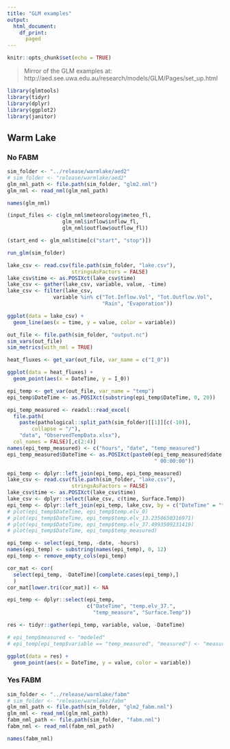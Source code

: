 ```yaml
---
title: "GLM examples"
output: 
  html_document:
    df_print:
      paged
---
```


```r
knitr::opts_chunk$set(echo = TRUE)
```

> Mirror of the GLM examples at: http://aed.see.uwa.edu.au/research/models/GLM/Pages/set_up.html

```r
library(glmtools)
library(tidyr)
library(dplyr)
library(ggplot2)
library(janitor)
```

## Warm Lake

### No FABM

```r
sim_folder <- "../release/warmlake/aed2"
# sim_folder <- "release/warmlake/aed2"
glm_nml_path <- file.path(sim_folder, "glm2.nml")
glm_nml <- read_nml(glm_nml_path)

names(glm_nml)

(input_files <- c(glm_nml$meteorology$meteo_fl, 
                  glm_nml$inflow$inflow_fl, 
                  glm_nml$outflow$outflow_fl))

(start_end <- glm_nml$time[c("start", "stop")])
```


```r
run_glm(sim_folder)
```

```r
lake_csv <- read.csv(file.path(sim_folder, "lake.csv"), 
                     stringsAsFactors = FALSE)
lake_csv$time <- as.POSIXct(lake_csv$time)
lake_csv <- gather(lake_csv, variable, value, -time)
lake_csv <- filter(lake_csv, 
               variable %in% c("Tot.Inflow.Vol", "Tot.Outflow.Vol", 
                               "Rain", "Evaporation"))

ggplot(data = lake_csv) + 
  geom_line(aes(x = time, y = value, color = variable))
```


```r
out_file <- file.path(sim_folder, "output.nc")
sim_vars(out_file)
sim_metrics(with_nml = TRUE)

heat_fluxes <- get_var(out_file, var_name = c("I_0"))

ggplot(data = heat_fluxes) + 
  geom_point(aes(x = DateTime, y = I_0))
```

```r
epi_temp <- get_var(out_file, var_name = "temp")
epi_temp$DateTime <- as.POSIXct(substring(epi_temp$DateTime, 0, 20))

epi_temp_measured <- readxl::read_excel(
  file.path(
    paste(pathological::split_path(sim_folder)[[1]][c(-10)], 
        collapse = "/"), 
    "data", "ObservedTempData.xlsx"), 
  col_names = FALSE)[,c(2:4)]
names(epi_temp_measured) <- c("hours", "date", "temp_measured")
epi_temp_measured$DateTime <- as.POSIXct(paste0(epi_temp_measured$date, 
                                                " 00:00:00"))

epi_temp <- dplyr::left_join(epi_temp, epi_temp_measured)
lake_csv <- read.csv(file.path(sim_folder, "lake.csv"), 
                     stringsAsFactors = FALSE)
lake_csv$time <- as.POSIXct(lake_csv$time)
lake_csv <- dplyr::select(lake_csv, c(time, Surface.Temp))
epi_temp <- dplyr::left_join(epi_temp, lake_csv, by = c("DateTime" = "time"))
# plot(epi_temp$DateTime, epi_temp$temp.elv_0)
# plot(epi_temp$DateTime, epi_temp$temp.elv_13.2350650316971)
# plot(epi_temp$DateTime, epi_temp$temp.elv_37.4993509231419)
# plot(epi_temp$DateTime, epi_temp$temp_measured)

epi_temp <- select(epi_temp, -date, -hours)
names(epi_temp) <- substring(names(epi_temp), 0, 12)
epi_temp <- remove_empty_cols(epi_temp)

cor_mat <- cor(
  select(epi_temp, -DateTime)[complete.cases(epi_temp),]
  )
cor_mat[lower.tri(cor_mat)] <- NA

epi_temp <- dplyr::select(epi_temp, 
                          c("DateTime", "temp.elv_37.", 
                            "temp_measure", "Surface.Temp"))

res <- tidyr::gather(epi_temp, variable, value, -DateTime)

# epi_temp$measured <- "modeled"
# epi_temp[epi_temp$variable == "temp_measured", "measured"] <- "measured"

ggplot(data = res) + 
  geom_point(aes(x = DateTime, y = value, color = variable))

```

### Yes FABM

```r
sim_folder <- "../release/warmlake/fabm"
# sim_folder <- "release/warmlake/fabm"
glm_nml_path <- file.path(sim_folder, "glm2_fabm.nml")
glm_nml <- read_nml(glm_nml_path)
fabm_nml_path <- file.path(sim_folder, "fabm.nml")
fabm_nml <- read_nml(fabm_nml_path)

names(fabm_nml)
```